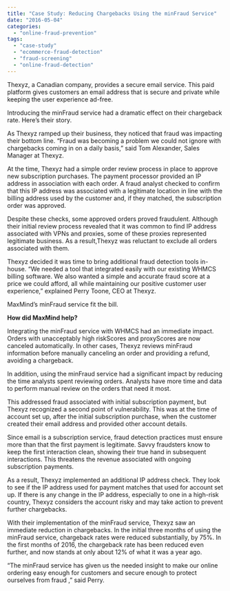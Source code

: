 ```yaml
---
title: "Case Study: Reducing Chargebacks Using the minFraud Service"
date: "2016-05-04"
categories:
  - "online-fraud-prevention"
tags:
  - "case-study"
  - "ecommerce-fraud-detection"
  - "fraud-screening"
  - "online-fraud-detection"
---
```


Thexyz, a Canadian company, provides a secure email service. This paid platform
gives customers an email address that is secure and private while keeping the
user experience ad-free.

Introducing the minFraud service had a dramatic effect on their chargeback rate.
Here’s their story.

As Thexyz ramped up their business, they noticed that fraud was impacting their
bottom line. “Fraud was becoming a problem we could not ignore with chargebacks
coming in on a daily basis,” said Tom Alexander, Sales Manager at Thexyz.

At the time, Thexyz had a simple order review process in place to approve new
subscription purchases. The payment processor provided an IP address in
association with each order. A fraud analyst checked to confirm that this IP
address was associated with a legitimate location in line with the billing
address used by the customer and, if they matched, the subscription order was
approved.

Despite these checks, some approved orders proved fraudulent. Although their
initial review process revealed that it was common to find IP address associated
with VPNs and proxies, some of these proxies represented legitimate business. As
a result,Thexyz was reluctant to exclude all orders associated with them.

Thexyz decided it was time to bring additional fraud detection tools in-house.
“We needed a tool that integrated easily with our existing WHMCS billing
software. We also wanted a simple and accurate fraud score at a price we could
afford, all while maintaining our positive customer user experience,” explained
Perry Toone, CEO at Thexyz.

MaxMind’s minFraud service fit the bill.

**How did MaxMind help?**

Integrating the minFraud service with WHMCS had an immediate impact. Orders with
unacceptably high riskScores and proxyScores are now canceled automatically. In
other cases, Thexyz reviews minFraud information before manually canceling an
order and providing a refund, avoiding a chargeback.

In addition, using the minFraud service had a significant impact by reducing the
time analysts spent reviewing orders. Analysts have more time and data to
perform manual review on the orders that need it most.

This addressed fraud associated with initial subscription payment, but Thexyz
recognized a second point of vulnerability. This was at the time of account set
up, after the initial subscription purchase, when the customer created their
email address and provided other account details.

Since email is a subscription service, fraud detection practices must ensure
more than that the first payment is legitimate. Savvy fraudsters know to keep
the first interaction clean, showing their true hand in subsequent interactions.
This threatens the revenue associated with ongoing subscription payments.

As a result, Thexyz implemented an additional IP address check. They look to see
if the IP address used for payment matches that used for account set up. If
there is any change in the IP address, especially to one in a high-risk country,
Thexyz considers the account risky and may take action to prevent further
chargebacks.

With their implementation of the minFraud service, Thexyz saw an immediate
reduction in chargebacks. In the initial three months of using the minFraud
service, chargeback rates were reduced substantially, by 75%. In the first
months of 2016, the chargeback rate has been reduced even further, and now
stands at only about 12% of what it was a year ago.

“The minFraud service has given us the needed insight to make our online
ordering easy enough for customers and secure enough to protect ourselves from
fraud ,” said Perry.
